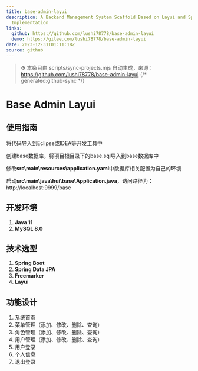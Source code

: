 ```yaml
---
title: base-admin-layui
description: A Backend Management System Scaffold Based on Layui and SpringBoot
  Implementation
links:
  github: https://github.com/lushi78778/base-admin-layui
  demo: https://gitee.com/lushi78778/base-admin-layui
date: 2023-12-31T01:11:18Z
source: github
---
```


> ⚙️ 本条目由 scripts/sync-projects.mjs 自动生成，来源：https://github.com/lushi78778/base-admin-layui
{/* generated:github-sync */}

# Base Admin Layui

## 使用指南
将代码导入到Eclipse或IDEA等开发工具中

创建base数据库，将项目根目录下的base.sql导入到base数据库中

修改**src\main\resources\application.yaml**中数据库相关配置为自己的环境

启动**src\main\java\hui\base\Application.java**，访问路径为：http://localhost:9999/base


## 开发环境
1. **Java 11**
2. **MySQL 8.0**

## 技术选型
1. **Spring Boot**
2. **Spring Data JPA**
3. **Freemarker**
4. **Layui**

## 功能设计

1. 系统首页
2. 菜单管理（添加、修改、删除、查询）
3. 角色管理（添加、修改、删除、查询）
4. 用户管理（添加、修改、删除、查询）
5. 用户登录
6. 个人信息
7. 退出登录
